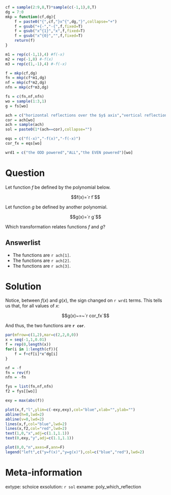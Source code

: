 ```r
cf = sample(2:9,8,T)*sample(c(-1,1),8,T)
dg = 7:0
mkp = function(cf,dg){
    f = paste0("{",cf,"}x^{",dg,"}",collapse="+")
    f = gsub("+{-","-{",f,fixed=T)
    f = gsub("x^{1}","x",f,fixed=T)
    f = gsub("x^{0}","",f,fixed=T)
    return(f)
}

m1 = rep(c(-1,1),4) #f(-x)
m2 = rep(-1,8) #-f(x)
m3 = rep(c(1,-1),4) #-f(-x)

f = mkp(cf,dg)
fn = mkp(cf*m1,dg)
nf = mkp(cf*m2,dg)
nfn = mkp(cf*m3,dg)

fs = c(fn,nf,nfn)
wo = sample(1:3,1)
g = fs[wo]

ach = c("horizontal reflections over the $y$ axis","vertical reflections over the $x$ axis","180° rotations around the origin")
cor = ach[wo]
ach = sample(ach)
sol = paste0(1*(ach==cor),collapse="")

eqs = c("f(-x)","-f(x)","-f(-x)")
cor_fx = eqs[wo]

wrd1 = c("the ODD powered","ALL","the EVEN powered")[wo]

```



Question
========

Let function $f$ be defined by the polynomial below.

$$f(x)=`r f`$$

Let function $g$ be defined by another polynomial.

$$g(x)=`r g`$$

Which transformation relates functions $f$ and $g$?

Answerlist
--------

* The functions are `r ach[1]`.
* The functions are `r ach[2]`.
* The functions are `r ach[3]`.


Solution
========

Notice, between $f(x)$ and $g(x)$, the sign changed on `r wrd1` terms. This tells us that, for all values of $x$:

$$g(x)~=~`r cor_fx`$$

And thus, the two functions are **`r cor`**.

```r
par(mfrow=c(1,2),mar=c(2,2,0,0))
x = seq(-1,1,0.01)
f = rep(0,length(x))
for(i in 1:length(cf)){
    f = f+cf[i]*x^dg[i]
}

nf = -f
fn = rev(f)
nfn = -fn

fys = list(fn,nf,nfn)
f2 = fys[[wo]]

exy = max(abs(f))

plot(x,f,"l",ylim=c(-exy,exy),col="blue",xlab="",ylab="")
abline(h=0,lwd=2)
abline(v=0,lwd=2)
lines(x,f,col="blue",lwd=2)
lines(x,f2,col="red",lwd=2)
text(1,0,"x",adj=c(1.1,1.1))
text(0,exy,"y",adj=c(1.1,1.1))

plot(0,0,"n",axes=F,ann=F)
legend("left",c("y=f(x)","y=g(x)"),col=c("blue","red"),lwd=2)

```


Meta-information
============
extype: schoice
exsolution: `r sol`
exname: poly_which_reflection